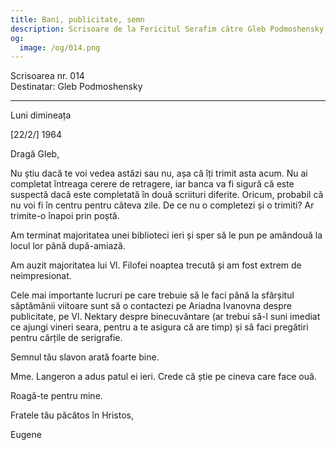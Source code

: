 ```yaml
---
title: Bani, publicitate, semn
description: Scrisoare de la Fericitul Serafim către Gleb Podmoshensky.
og:
  image: /og/014.png
---
```


<div style={{textAlign:'right', fontFamily:'monospace'}}>Scrisoarea nr. 014</div>
<div style={{textAlign:'left', fontFamily:'monospace'}}>Destinatar: Gleb Podmoshensky</div>

---

Luni dimineața

[22/2/] 1964

Dragă Gleb,

Nu știu dacă te voi vedea astăzi sau nu, așa că îți trimit asta acum. Nu ai completat întreaga cerere de retragere, iar banca va fi sigură că este suspectă dacă este completată în două scriituri diferite. Oricum, probabil că nu voi fi în centru pentru câteva zile. De ce nu o completezi și o trimiti? Ar trimite-o înapoi prin poștă.

Am terminat majoritatea unei biblioteci ieri și sper să le pun pe amândouă la locul lor până după-amiază.

Am auzit majoritatea lui Vl. Filofei noaptea trecută și am fost extrem de neimpresionat.

Cele mai importante lucruri pe care trebuie să le faci până la sfârșitul săptămânii viitoare sunt să o contactezi pe Ariadna Ivanovna despre publicitate, pe Vl. Nektary despre binecuvântare (ar trebui să-l suni imediat ce ajungi vineri seara, pentru a te asigura că are timp) și să faci pregătiri pentru cărțile de serigrafie.

Semnul tău slavon arată foarte bine.

Mme. Langeron a adus patul ei ieri. Crede că știe pe cineva care face ouă.

Roagă-te pentru mine.

Fratele tău păcătos în Hristos,

Eugene
